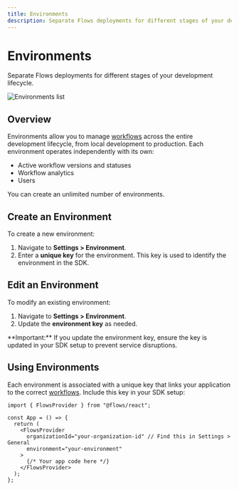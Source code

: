 ```yaml
---
title: Environments
description: Separate Flows deployments for different stages of your development lifecycle.
---
```


# Environments

Separate Flows deployments for different stages of your development lifecycle.

![Environments list](/organization-setup/environments.png)

## Overview

Environments allow you to manage [workflows](/workflows) across the entire development lifecycle, from local development to production. Each environment operates independently with its own:

- Active workflow versions and statuses
- Workflow analytics
- Users

You can create an unlimited number of environments.

## Create an Environment

To create a new environment:

1. Navigate to **Settings > Environment**.
2. Enter a **unique key** for the environment. This key is used to identify the environment in the SDK.

## Edit an Environment

To modify an existing environment:

1. Navigate to **Settings > Environment**.
2. Update the **environment key** as needed.

<BetterCallout variant="warning">
  **Important:** If you update the environment key, ensure the key is updated in your SDK setup to
  prevent service disruptions.
</BetterCallout>

## Using Environments

Each environment is associated with a unique key that links your application to the correct [workflows](/workflows). Include this key in your SDK setup:

```tsx filename="layout.tsx" {7}
import { FlowsProvider } from "@flows/react";

const App = () => {
  return (
    <FlowsProvider
      organizationId="your-organization-id" // Find this in Settings > General
      environment="your-environment"
    >
      {/* Your app code here */}
    </FlowsProvider>
  );
};
```
